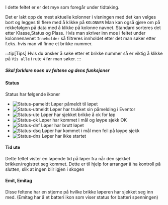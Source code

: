 I dette feltet er er det mye som foregår under tidtaking.

Det er lakt opp de mest aktuelle kolonner i visningen med det kan velges bort og legges til flere med å klikke på `KOLONNER`
Man kan også gjøre om på rekkefølgen på data med å klikke på kolonne navnet. Standard sorteres det etter Klasse,Status og Plass.
Hvis man skriver inn moe i feltet under kolonnenavnet `Inneholder` så filtreres innholdet etter det man søker etter
f.eks. hvis man vil finne et brikke nummer.

:::tip[Tips]
Hvis du ønsker å søke etter et brikke nummer så er viktig å klikke på `Vis alle` i rute `4` før man søker.
:::

##### Skal forklare noen av feltene og dens funksjoner

#### Status
Status har følgende ikoner

- ![Status-pameldt](/img/status_pameldt.png) Løper påmeldt til løpet
- ![Status-utmeldt](/img/status_utmeldt.png) Løper har trukket sin påmelding i Eventor
- ![Status-ute](/img/status_ute.png) Løper har sjekket brikke å ok for løp
- ![Status-ok](/img/status_ok.png) Løper har kommet i mål og løype sjekk OK
- ![Status-dnf](/img/status_dnf.png) Løper har brutt løpet
- ![Status-dsq](/img/status_dsq.png) Løper har kommet i mål men feil på løype sjekk
- ![Status-dns](/img/status_dns.png) Løper har ikke startet

#### Tid ute

Dette feltet vister en løpende tid på løper fra når den sjekket brikken/registret seg kommet.
Dette er til hjelp for arrangør å ha kontroll på slutten, slik at ingen blir igjen i skogen

#### Emit, Emitag

Disse feltene har en stjerne på hvilke brikke løperen har sjekket seg inn med.
(Emitag har å et batteri ikon som viser status for batteri spenningen)
